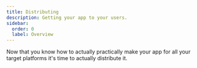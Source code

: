 ```yaml
---
title: Distributing
description: Getting your app to your users.
sidebar:
  order: 0
  label: Overview
---
```



<SimonSays>
Now that you know how to actually practically make your app for all your target platforms it's time to actually distribute it.
</SimonSays>


<OverviewCards />
